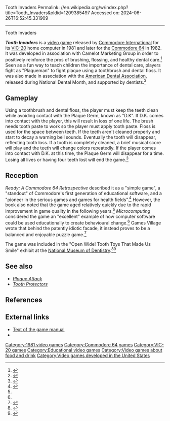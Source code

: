 Tooth Invaders
Permalink: //en.wikipedia.org/w/index.php?title=Tooth_Invaders&oldid=1209385497
Accessed on: 2024-06-26T16:52:45.331909



------
Tooth Invaders
{{Infobox video game
| collapsible = 
| state = 
| italic title = 
| title = Tooth Invaders
| image = Tooth_Invaders.jpg
| alt = 
| caption = VIC-20 cartridge
| developer = [[Commodore Business Machines|Commodore International]]
| publisher = Commodore International
| series = 
| engine = 
| platforms = [[VIC-20]], [[Commodore 64]]
| released = '''1981:''' VIC-20<br>'''1982:''' C64
| genre = [[Action game|Action]], [[Educational video game|educational]]
| modes = 
}}

'''''Tooth Invaders''''' is a [[video game]] released by [[Commodore Business Machines|Commodore International]] for its [[VIC-20]] home computer in 1981 and later for the [[Commodore 64]] in 1982. It was developed in association with Camelot Marketing Group in order to positively reinforce the pros of brushing, flossing, and healthy dental care.<ref>{{Cite book|url=https://books.google.com/books?id=2nQdAQAAMAAJ|title=Quintessence International, Dental Digest|date=1983-01-01|publisher=Buch- und Zeitschriften-Verlag "Die Quintessenz,"|language=en}}</ref> Seen as a fun way to teach children the importance of dental care, players fight as "Plaqueman" to fight plaque using a toothbrush and dental floss.{{citation needed|date=August 2016}} It was also made in association with the [[American Dental Association]], released during National Dental Month, and supported by dentists.<ref name="Microcomputing">{{Cite book|url=https://books.google.com/books?id=JVlWAAAAMAAJ|title=Microcomputing|date=1983-01-01|publisher=Wayne Green, Incorporated|language=en}}</ref>

==Gameplay==
Using a toothbrush and dental floss, the player must keep the teeth clean while avoiding contact with the Plaque Germ, known as "D.K". If D.K. comes into contact with the player, this will result in loss of one life. The brush needs tooth paste to work so the player must apply tooth paste. Floss is used for the space between teeth. If the teeth aren't cleaned properly and start to decay a warning bell sounds. Eventually the tooth will disappear, reflecting tooth loss. If a tooth is completely cleaned, a brief musical score will play and the teeth will change colors repeatedly. If the player comes into contact with D.K. at this time, the Plaque Germ will disappear for a time. Losing all lives or having four teeth lost will end the game.<ref>{{cite web|title=Full text of "Tooth Invaders Manual"|url=https://archive.org/stream/ToothInvadersManual/Tooth_Invaders_Manual_djvu.txt|website=archive.org|accessdate=23 August 2016}}</ref>

== Reception ==
''Ready: A Commodore 64 Retrospective'' described it as a "simple game", a "standout" of Commodore's first generation of educational software, and a "pioneer in the serious games and games for health fields".<ref name=":0">{{Cite book|url=https://books.google.com/books?id=ecuoBQAAQBAJ|title=Ready: A Commodore 64 Retrospective|last=Dillon|first=Roberto|date=2014-12-03|publisher=Springer|isbn=9789812873415|language=en}}</ref> However, the book also noted that the game aged relatively quickly due to the rapid improvement in game quality in the following years.<ref name=":0" /> ''Microcomputing'' considered the game an "excellent" example of how computer software could be used educationally to create behavioural change.<ref name="Microcomputing"/> Games Village wrote that behind the patently idiotic facade, it instead proves to be a balanced and enjoyable puzzle game.<ref>{{Cite web|url=http://www.gamesvillage.it/retro/news/1835183/tooth-invaders-ligiene-orale-ai-tempi-dei-pixel/|title=Tooth Invaders: l'igiene orale ai tempi dei pixel • GamesVillage.it|date=23 August 2016 |language=it-IT|access-date=2016-08-31}}</ref>

The game was included in the "Open Wide! Tooth Toys That Made Us Smile" exhibit at the [[National Museum of Dentistry]].<ref>{{Cite journal|date=2011-04-03|title=Be Captivated By The Charm City; Head South To Baltimore, And Your Family Will Find Plenty Of Reasons To Smile.|url=https://www.highbeam.com/doc/1P2-28349438.html|archive-url=https://web.archive.org/web/20161008201614/https://www.highbeam.com/doc/1P2-28349438.html|url-status=dead|archive-date=2016-10-08}}</ref><ref>{{Cite web|url=http://usatoday30.usatoday.com/yourlife/parenting-family/2010-12-28-ToothToys28_ST_N.htm|title='Open Wide!' exhibit displays toys kids have cut their teeth on - USATODAY.com|website=usatoday30.usatoday.com|access-date=2016-08-31}}</ref>

==See also==
*''[[Plaque Attack]]''
*''[[Tooth Protectors]]''

==References==
{{reflist}}

==External links==
*[https://archive.org/stream/ToothInvadersManual/Tooth_Invaders_Manual_djvu.txt Text of the game manual]
*{{lemon64 game|id=2677|name=Tooth Invaders}}

[[Category:1981 video games]]
[[Category:Commodore 64 games]]
[[Category:VIC-20 games]]
[[Category:Educational video games]]
[[Category:Video games about food and drink]]
[[Category:Video games developed in the United States]]